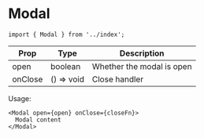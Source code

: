 # Modal

```tsx
import { Modal } from '../index';
```

| Prop   | Type     | Description                |
| ------ | -------- | -------------------------- |
| open   | boolean  | Whether the modal is open  |
| onClose| () => void | Close handler             |

Usage:

```tsx
<Modal open={open} onClose={closeFn}>
  Modal content
</Modal>
```
